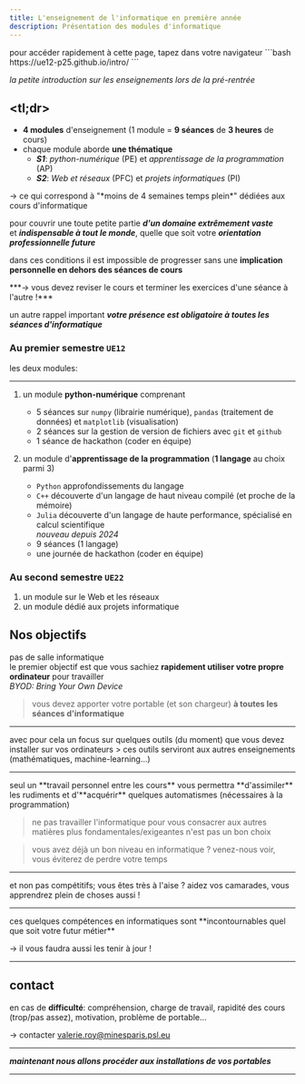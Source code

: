 ```yaml
---
title: L'enseignement de l'informatique en première année
description: Présentation des modules d'informatique
---
```



<SidebarToggle />


<Admonition title="pour démarrer" type="tip">
pour accéder rapidement à cette page, tapez dans votre navigateur
```bash
https://ue12-p25.github.io/intro/
```
</Admonition>

*la petite introduction sur les enseignements lors de la pré-rentrée*

## &lt;tl;dr>

- **4 modules** d'enseignement (1 module = **9 séances** de **3 heures** de cours)
- chaque module aborde **une thématique**
  - ***S1***: *python-numérique* (PE) et *apprentissage de la programmation* (AP)
  - ***S2***: *Web et réseaux* (PFC) et *projets informatiques* (PI)

<Admonition title="très peu de temps" type="caution">
→ ce qui correspond à "*moins de 4 semaines temps plein*" dédiées aux cours d'informatique
</Admonition>

pour couvrir une toute petite partie ***d'un domaine extrêmement vaste***  
et ***indispensable à tout le monde***, quelle que soit votre ***orientation professionnelle future***

dans ces conditions il est impossible de progresser sans une **implication personnelle en dehors des séances de cours**

<Admonition title="il faut réviser !" type="caution">
***→  vous devez reviser le cours et terminer les exercices d'une séance à l'autre !***
</Admonition>

un autre rappel important ***votre présence est obligatoire à toutes les séances d'informatique***

### Au premier semestre `UE12`

les deux modules:

----------
<Steps>

1. un module **python-numérique** comprenant
   * 5 séances sur `numpy` (librairie numérique), `pandas` (traitement de données) et `matplotlib` (visualisation)  
   * 2 séances sur la gestion de version de fichiers avec `git` et `github`  
   * 1 séance de hackathon (coder en équipe)

2. un module d'**apprentissage de la programmation** (**1 langage** au choix parmi 3)
     * `Python` approfondissements du langage
     * `C++` découverte d'un langage de haut niveau compilé (et proche de la mémoire)
     * `Julia` découverte d'un langage de haute performance, spécialisé en calcul scientifique  
    *nouveau depuis 2024*
   * 9 séances (1 langage)
   * une journée de hackathon (coder en équipe)

</Steps>

### Au second semestre `UE22`

<Steps>

1. un module sur le Web et les réseaux
2. un module dédié aux projets informatique

</Steps>

## Nos objectifs

<Admonition title="prise d'autonomie dans l'utilisation des ressources digitales">

pas de salle informatique  
le premier objectif est que vous sachiez **rapidement utiliser votre propre ordinateur** pour travailler  
*BYOD: Bring Your Own Device*

> vous devez apporter votre portable (et son chargeur) **à toutes les séances d'informatique**
</Admonition>

----

<Admonition title="prise d'autonomie dans le numérique et la programmation">
avec pour cela un focus sur quelques outils (du moment)  
que vous devez installer sur vos ordinateurs
> ces outils serviront aux autres enseignements (mathématiques, machine-learning...)
</Admonition>

----

<Admonition title="nos cours sont introductifs">
seul un **travail personnel entre les cours** vous permettra **d'assimiler** les rudiments  
et d'**acquérir** quelques automatismes (nécessaires à la programmation)

> ne pas travailler l'informatique pour vous consacrer aux autres matières plus fondamentales/exigeantes n'est pas un bon choix

> vous avez déjà un bon niveau en informatique ? venez-nous voir, vous éviterez de perdre votre temps
</Admonition>

----

<Admonition title="les cours sont coopératifs">
et non pas compétitifs; vous êtes très à l'aise ? aidez vos camarades, vous apprendrez plein de choses aussi !
</Admonition>

----

<Admonition title="mise à jour" type="caution">
ces quelques compétences en informatiques sont **incontournables quel que soit votre futur métier**  

→ il vous faudra aussi les tenir à jour !
</Admonition>

----

## contact

en cas de **difficulté**: compréhension, charge de travail, rapidité des cours (trop/pas assez), motivation, problème de portable...

→ contacter valerie.roy@minesparis.psl.eu


----------

***maintenant nous allons procéder aux installations de vos portables***

----------
